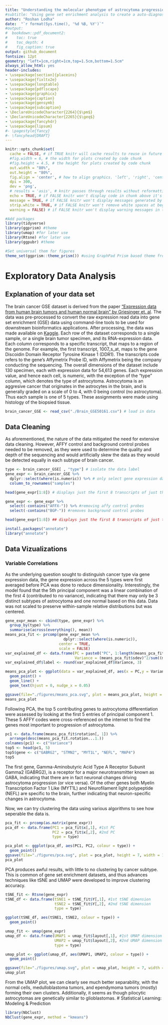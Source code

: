 ```yaml
---
title: "Understanding the molecular phenotype of astrocytoma progression"
#subtitle: "Using gene set enrichment analysis to create a auto-diagnostic tool for astrocytoma" 
author: "Roshan Lodha"
date:  "`r format(Sys.time(), '%d %B, %Y')`"
#output:
#  bookdown::pdf_document2:
#    toc: true
#    toc_depth: 4
#    fig_caption: true
output: github_document
fontsize: 12pt
geometry: "left=1cm,right=1cm,top=1.5cm,bottom=1.5cm"
always_allow_html: yes
header-includes:
- \usepackage[section]{placeins}
- \usepackage{fixltx2e}
- \usepackage{longtable}
- \usepackage{pdflscape}
- \usepackage{graphicx}
- \usepackage{caption}
- \usepackage{gensymb}
- \usepackage{subcaption}
- \DeclareUnicodeCharacter{2264}{$\pm$}
- \DeclareUnicodeCharacter{2265}{$\geq$}
- \usepackage{fancyhdr}
- \usepackage{lipsum}
#- \pagestyle{fancy}
#- \fancyhead{DRAFT}
---
```


```r

knitr::opts_chunk$set(
  cache = FALSE, # if TRUE knitr will cache results to reuse in future knits
  #fig.width = 6, # the width for plots created by code chunk
  #fig.height = 4.5, # the height for plots created by code chunk
  out.width = "80%", 
  out.height = "80%",
  fig.align = 'center', # how to align graphics. 'left', 'right', 'center'
  dpi = 300, 
  dev = 'png',
  # results = 'asis', # knitr passes through results without reformatting
  echo = TRUE, # if FALSE knitr won't display code in chunk above it's results
  message = TRUE, # if FALSE knitr won't display messages generated by code
  strip.white = TRUE, # if FALSE knitr won't remove white spaces at beg or end
  warning = FALSE) # if FALSE knitr won't display warning messages in the doc

#Add packages
library(tidyverse)
library(ggprism) #theme
library(umap) #for later use
library(Rtsne) #for later use
library(ggpubr) #theme

#Set universal them for figures
theme_set(ggprism::theme_prism()) #using GraphPad Prism based theme from ggprism package

```

# Exploratory Data Analysis

## Explanation of your data set
  The brain cancer GSE dataset is derived from the paper ["Expression data from human brain tumors and human normal brain" by Griesinger et. al](https://www.ncbi.nlm.nih.gov/geo/query/acc.cgi?acc=GSE50161). The data was pre-processed to convert the raw expression read data into gene set enrichment (GSE) data using command-line tools to be used for downstream bioinformatics applications. After processing, the data was made available on [Kaggle](https://www.kaggle.com/brunogrisci/brain-cancer-gene-expression-cumida). 
  Each row of the dataset corresponds to a single sample, or a single brain tumor specimen, and its RNA-expression data. Each column corresponds to a specific transcript, that maps to a region of the genome. For example, the first transcript, 1007_s_at, maps to the gene Discoidin Domain Receptor Tyrosine Kinase 1 (DDR1). The transcripts code refers to the gene's Affymetrix Probe ID, with Affymetrix being the company conducting the sequencing. The overall dimensions of the dataset include 130 specimen, each with expression data for 54,613 genes. Each expression value, and hence each cell, is numeric, with the exception of the "type" column, which denotes the type of astrocytoma. 
  Astrocytoma is an aggresive cancer that originates in the astrocytes in the brain, and is generally graded on a scale of 0 to 4, with 0 being control (no astrocytoma). Thus each sample is one of 5 types. These assignments were made using histology of the biopsied tissue. 

```r
brain_cancer_GSE <- read_csv("./Brain_GSE50161.csv") # load in data
```

## Data Cleaning
  As aforementioned, the nature of the data mitigated the need for extensive data cleaning. However, AFFY control and background control probes needed to be removed, as they were used to determine the quality and depth of the sequencing and would artificially skew the data as they would be detected equally in each subtype of brain cancer. 
``` r
type <- brain_cancer_GSE[ , "type"] # isolate the data label
gene_expr <- brain_cancer_GSE %>% 
  dplyr::select(where(is.numeric)) %>% # only select gene expression data
  column_to_rownames("samples")

head(gene_expr[1:8]) # displays just the first 8 transcripts of just the first 5 samples

gene_expr <- gene_expr %>% 
  select(-contains("AFFX-")) %>% #removing affy control probes
  select(-contains("BGP-")) #removes background control probes 

head(gene_expr[1:8]) ## displays just the first 8 transcripts of just the first 5 samples
```
```r
install.packages("annotate")
library("annotate")
```

## Data Vizualizations

### Variable Correlations
  As the underlying question sought to distinguish cancer type via gene expression data, the gene expression across the 5 types were first averaged before PCA was done to reduce dimensionality. Interestingly, the model found that the 5th principal component was a linear combination of the first 4 (contributed to no variance), indicating that there may only be 3 distinct subtypes of astrocytoma and one normal based on this data. 
  Data was not scaled to preserve within-sample relative distributions but was centered. 
```r
gene_expr_mean <- cbind(type, gene_expr) %>%
  group_by(type) %>%
  summarise(across(everything(), mean))
means_pca_fit <- prcomp(gene_expr_mean %>% 
                          dplyr::select(where(is.numeric)), 
                        center = TRUE, 
                        scale = FALSE)
var_explained_df <- data.frame(PC = paste0("PC", 1:length(means_pca_fit$sdev)),
                               Variance = (means_pca_fit$sdev)^2/sum((means_pca_fit$sdev)^2))
var_explained_df$label <- round(var_explained_df$Variance, 3)

means_pca_plot <- ggplot(data = var_explained_df, aes(x = PC,y = Variance, group = 1, label = label)) +
  geom_point() + 
  geom_line() + 
  geom_text(hjust = 0, nudge_x = 0.05)

ggsave(file="./figures/means_pca.svg", plot = means_pca_plot, height = 7, width = 7)
means_pca_plot
```

  Following PCA, the top 5 contributing genes to astrocytoma differentiation were assessed by looking at the first 5 entries of principal component 1. These 5 AFFY codes were cross-referenced on the internet to find the genes most important to progression of astrocytoma. 
```r
pc1 <- data.frame(means_pca_fit$rotation[, 1]) %>% 
  arrange(desc(means_pca_fit.rotation...1.))
colnames(pc1) <- c("Variance")
top5 <- head(pc1, 5)
top5$gene <- c("GABRG2", "STMN2", "MYT1L", "NEFL", "MAP4")
top5
```
  The first gene, Gamma-Aminobutyric Acid Type A Receptor Subunit Gamma2 (GABRG2), is a receptor for a major neurotransmitter known as GABA, indicating that there are in fact neuronal changes driving astrocytoma progression (or vice versa). Of the other genes both Myelin Transcription Factor 1 Like (MYT1L) and Neurofilament light polypeptide (NEFL) are specific to the brain, further indicating that neuron-specific changes in astrocytoma. 
  
  Now, we can try clustering the data using various algorithms to see how seperable the data is. 
```r
pca_fit <- prcomp(as.matrix(gene_expr))
pca_df <- data.frame(PC1 = pca_fit$x[,1], #1st PC
                     PC2 = pca_fit$x[,2], #2nd PC
                     type = type)

pca_plot <- ggplot(pca_df, aes(PC1, PC2, colour = type)) + 
  geom_point()
ggsave(file="./figures/pca.svg", plot = pca_plot, height = 7, width = 10)
pca_plot
```
  PCA produces awful results, with little to no clustering by cancer subtype. This is common of gene set enrichment datasets, and thus advances techniques like tSNE and UMAP were developed to improve clustering accuracy.
```r
tSNE_fit <- Rtsne(gene_expr)
tSNE_df <- data.frame(tSNE1 = tSNE_fit$Y[,1], #1st tSNE dimension
                      tSNE2 = tSNE_fit$Y[,2], #2nd tSNE dimension
                      type = type)

ggplot(tSNE_df, aes(tSNE1, tSNE2, colour = type)) +
  geom_point()
```

```r
umap_fit <- umap(gene_expr)
umap_df <- data.frame(UMAP1 = umap_fit$layout[,1], #1st UMAP dimension
                      UMAP2 = umap_fit$layout[,2], #2nd UMAP dimension
                      type = type)

umap_plot <- ggplot(umap_df, aes(UMAP1, UMAP2, colour = type)) +
  geom_point()

ggsave(file="./figures/umap.svg", plot = umap_plot, height = 7, width = 10)
umap_plot
```
  From the UMAP plot, we can clearly see much better separability, with the normal cells, medulloblastoma tumors, and ependymoma tumors (mostly) forming their own clusters. Additionally, it seems as though pilocytic astrocytomas are genetically similar to glioblastomas. 
# Statistical Learning: Modeling \& Prediction

```r
library(NbClust)
NbClust(gene_expr, method = "kmeans")
```



